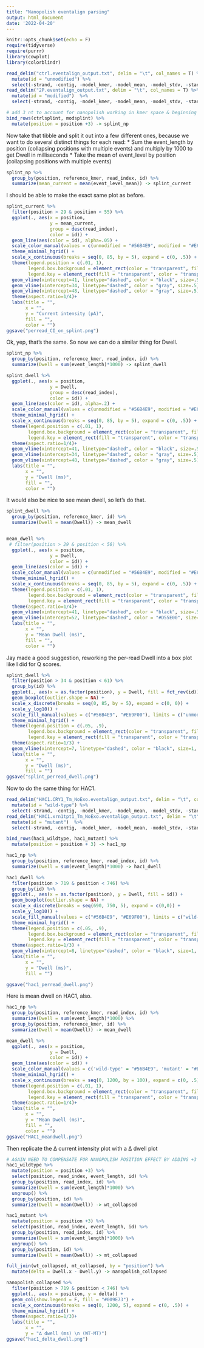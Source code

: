 ```yaml
---
title: "Nanopolish eventalign parsing"
output: html_document
date: '2022-04-20'
---
```


```r
knitr::opts_chunk$set(echo = F)
require(tidyverse)
require(purrr)
library(cowplot)
library(colorblindr)

read_delim("ctrl.eventalign_output.txt", delim = "\t", col_names = T) %>%
  mutate(id = "unmodified") %>%
  select(-strand, -contig, -model_kmer, -model_mean, -model_stdv, -standardized_level) -> ctrlsplint
read_delim("2P.eventalign_output.txt", delim = "\t", col_names = T) %>%
  mutate(id = "modified")  %>%
  select(-strand, -contig, -model_kmer, -model_mean, -model_stdv, -standardized_level) -> modsplint

# add 3 nt to account for nanopolish working in kmer space & beginning count w/ 0
bind_rows(ctrlsplint, modsplint) %>%
  mutate(position = position +3) -> splint_np
```

Now take that tibble and split it out into a few different ones, because we want to do several distinct things for each read:
* Sum the event_length by position (collapsing positions with multiple events) and multiply by 1000 to get Dwell in milliseconds
* Take the mean of event_level by position (collapsing positions with multiple events)

```r
splint_np %>%
  group_by(position, reference_kmer, read_index, id) %>%
  summarize(mean_current = mean(event_level_mean)) -> splint_current
```
I should be able to make the exact same plot as before.
```r
splint_current %>%
  filter(position > 29 & position < 55) %>%
  ggplot(., aes(x = position, 
                y = mean_current, 
                group = desc(read_index),
                color = id)) +
  geom_line(aes(color = id), alpha=.05) +
  scale_color_manual(values = c(unmodified = "#56B4E9", modified = "#E69F00")) +
  theme_minimal_hgrid() +
  scale_x_continuous(breaks = seq(0, 85, by = 5), expand = c(0, .5)) +
  theme(legend.position = c(.01, 1),
        legend.box.background = element_rect(color = "transparent", fill='white'),
        legend.key = element_rect(fill = "transparent", color = "transparent")) +
  geom_vline(xintercept=41, linetype="dashed", color = "black", size=.5) +
  geom_vline(xintercept=34, linetype="dashed", color = "gray", size=.5) +
  geom_vline(xintercept=48, linetype="dashed", color = "gray", size=.5) +
  theme(aspect.ratio=1/4)+
  labs(title = "",
       x = "",
       y = "Current intensity (pA)",
       fill = "",
       color = "")
ggsave("perread_CI_on_splint.png")
```
Ok, yep, that's the same. So now we can do a similar thing for Dwell.
```r
splint_np %>%
  group_by(position, reference_kmer, read_index, id) %>%
  summarize(Dwell = sum(event_length)*1000) -> splint_dwell

splint_dwell %>%
  ggplot(., aes(x = position, 
                y = Dwell, 
                group = desc(read_index),
                color = id)) +
  geom_line(aes(color = id), alpha=.2) +
  scale_color_manual(values = c(unmodified = "#56B4E9", modified = "#E69F00")) +
  theme_minimal_hgrid() +
  scale_x_continuous(breaks = seq(0, 85, by = 5), expand = c(0, .5)) +
  theme(legend.position = c(.01, 1),
        legend.box.background = element_rect(color = "transparent", fill='white'),
        legend.key = element_rect(fill = "transparent", color = "transparent")) +
  theme(aspect.ratio=1/4)+
  geom_vline(xintercept=41, linetype="dashed", color = "black", size=.5) +
  geom_vline(xintercept=34, linetype="dashed", color = "gray", size=.5) +
  geom_vline(xintercept=48, linetype="dashed", color = "gray", size=.5) +
  labs(title = "",
       x = "",
       y = "Dwell (ms)",
       fill = "",
       color = "")
```
It would also be nice to see mean dwell, so let's do that.
```r
splint_dwell %>%
  group_by(position, reference_kmer, id) %>%
  summarize(Dwell = mean(Dwell)) -> mean_dwell


mean_dwell %>%
 # filter(position > 29 & position < 56) %>%
  ggplot(., aes(x = position, 
                y = Dwell, 
                color = id)) +
  geom_line(aes(color = id)) +
  scale_color_manual(values = c(unmodified = "#56B4E9", modified = "#E69F00")) +
  theme_minimal_hgrid() +
  scale_x_continuous(breaks = seq(0, 85, by = 5), expand = c(0, .5)) +
  theme(legend.position = c(.01, 1),
        legend.box.background = element_rect(color = "transparent", fill='white'),
        legend.key = element_rect(fill = "transparent", color = "transparent")) +
  theme(aspect.ratio=1/4)+
  geom_vline(xintercept=41, linetype="dashed", color = "black", size=.5) +
  geom_vline(xintercept=52, linetype="dashed", color = "#D55E00", size=.5) +
  labs(title = "",
       x = "",
       y = "Mean Dwell (ms)",
       fill = "",
       color = "")
```
Jay made a good suggestion, reworking the per-read Dwell into a box plot like I did for Q scores.
```r
splint_dwell %>%
  filter(position > 34 & position < 61) %>%
  group_by(id) %>%
  ggplot(., aes(x = as.factor(position), y = Dwell, fill = fct_rev(id))) +
  geom_boxplot(outlier.shape = NA) +
  scale_x_discrete(breaks = seq(0, 85, by = 5), expand = c(0, 0)) +
  scale_y_log10() +
  scale_fill_manual(values = c("#56B4E9", "#E69F00"), limits = c("unmodified", "modified")) +
  theme_minimal_hgrid() +
  theme(legend.position = c(.05, .9),
        legend.box.background = element_rect(color = "transparent", fill='white'),
        legend.key = element_rect(fill = "transparent", color = "transparent")) +
  theme(aspect.ratio=1/3) +
  geom_vline(xintercept=7, linetype="dashed", color = "black", size=1, alpha = .5) + # modified position
  labs(title = "",
       x = "",
       y = "Dwell (ms)",
       fill = "")
ggsave("splint_perread_dwell.png")
```
Now to do the same thing for HAC1.
```r
read_delim("HAC1.CRY1_Tm_NoExo.eventalign_output.txt", delim = "\t", col_names = T) %>%
  mutate(id = "wild-type") %>%
  select(-strand, -contig, -model_kmer, -model_mean, -model_stdv, -standardized_level) -> hac1_wildtype
read_delim("HAC1.xrn1tpt1_Tm_NoExo.eventalign_output.txt", delim = "\t", col_names = T) %>%
  mutate(id = "mutant")  %>%
  select(-strand, -contig, -model_kmer, -model_mean, -model_stdv, -standardized_level) -> hac1_mutant

bind_rows(hac1_wildtype, hac1_mutant) %>%
  mutate(position = position + 3) -> hac1_np

hac1_np %>%
  group_by(position, reference_kmer, read_index, id) %>%
  summarize(Dwell = sum(event_length)*1000) -> hac1_dwell

hac1_dwell %>%
  filter(position > 719 & position < 746) %>%
  group_by(id) %>%
  ggplot(., aes(x = as.factor(position), y = Dwell, fill = id)) +
  geom_boxplot(outlier.shape = NA) +
  scale_x_discrete(breaks = seq(690, 750, 5), expand = c(0,0)) +
  scale_y_log10() +
  scale_fill_manual(values = c("#56B4E9", "#E69F00"), limits = c("wild-type", "mutant")) +
  theme_minimal_hgrid() +
  theme(legend.position = c(.05, .9),
        legend.box.background = element_rect(color = "transparent", fill='white'),
        legend.key = element_rect(fill = "transparent", color = "transparent")) +
  theme(aspect.ratio=1/3) +
  geom_vline(xintercept=8, linetype="dashed", color = "black", size=1, alpha = .5) +
  labs(title = "",
       x = "",
       y = "Dwell (ms)",
       fill = "")

ggsave("hac1_perread_dwell.png")
```
Here is mean dwell on HAC1, also.
```r
hac1_np %>%
  group_by(position, reference_kmer, read_index, id) %>%
  summarize(Dwell = sum(event_length)*1000) %>%
  group_by(position, reference_kmer, id) %>%
  summarize(Dwell = mean(Dwell)) -> mean_dwell

mean_dwell %>%
  ggplot(., aes(x = position, 
                y = Dwell, 
                color = id)) +
  geom_line(aes(color = id)) +
  scale_color_manual(values = c('wild-type' = "#56B4E9", 'mutant' = "#E69F00")) +
  theme_minimal_hgrid() +
  scale_x_continuous(breaks = seq(0, 1200, by = 100), expand = c(0, .5)) +
  theme(legend.position = c(.01, 1),
        legend.box.background = element_rect(color = "transparent", fill='white'),
        legend.key = element_rect(fill = "transparent", color = "transparent")) +
  theme(aspect.ratio=1/4)+
  labs(title = "",
       x = "",
       y = "Mean Dwell (ms)",
       fill = "",
       color = "")
ggsave("HAC1_meandwell.png")
```
Then replicate the ∆ current intensity plot with a ∆ dwell plot 
```r
# AGAIN NEED TO COMPENSATE FOR NANOPOLISH POSITION EFFECT BY ADDING +3
hac1_wildtype %>%
  mutate(position = position +3) %>% 
  select(position, read_index, event_length, id) %>%
  group_by(position, read_index, id) %>%
  summarize(Dwell = sum(event_length)*1000) %>%
  ungroup() %>%
  group_by(position, id) %>%
  summarize(Dwell = mean(Dwell)) -> wt_collapsed

hac1_mutant %>%
  mutate(position = position +3) %>% 
  select(position, read_index, event_length, id) %>%
  group_by(position, read_index, id) %>%
  summarize(Dwell = sum(event_length)*1000) %>%
  ungroup() %>%
  group_by(position, id) %>%
  summarize(Dwell = mean(Dwell)) -> mt_collapsed

full_join(wt_collapsed, mt_collapsed, by = "position") %>%
  mutate(delta = Dwell.x - Dwell.y) -> nanopolish_collapsed

nanopolish_collapsed %>%
  filter(position > 719 & position < 746) %>%
  ggplot(., aes(x = position, y = delta)) +
  geom_col(show.legend = F, fill = "#009E73") +
  scale_x_continuous(breaks = seq(0, 1200, 5), expand = c(0, .5)) +
  theme_minimal_hgrid() +
  theme(aspect.ratio=1/3)+
  labs(title = "",
       x = "",
       y = "∆ dwell (ms) \n (WT-MT)")
ggsave("hac1_delta_dwell.png")
```

